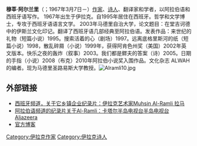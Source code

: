 '''穆莘·阿尔兰里'''（{{lang-ar|محسن الرملي}}；1967年3月7日－）[[作家|作家]]、[[诗人|诗人]]、翻译家和学者，以阿拉伯语和西班牙语写作。 1967年出生于伊拉克。自1995年居住在西班牙。哲学和文学博士，专攻于西班牙语语言文学。 2003年马德里自治大学，论文题目：在堂吉诃德中的伊斯兰文化印记。翻译了西班牙语几部经典至阿拉伯语。发表作品：来世纪的礼物（短篇小说）1995。搜索活着的心（剧场）1997。远离底格里斯河的纸（短篇小说）1998，散乱碎屑（小说）1999年，获得阿肯色州奖（美国）2002年英文版本。快乐之夜的轰炸（叙事）2003。我们都是鳏夫的答案（诗）2005。日期的手指（小说）2008（布克）2010年阿拉伯小说奖入围作品。文化杂志 ALWAH的编者。现为马德里圣路易斯大学教授。[[Image:Alramli10.jpg|thumb]]

== 外部链接 ==
* [http://www.rtve.es/mediateca/videos/20091207/personaje-muhsin-al--ramli---palabras-para-irak/644576.shtml 西班牙频道，关于它乡镇企业纪录片：伊拉克艺术家Muhsin Al-Ramli 拉马]
* [http://muhsinalramli.blogspot.com/2009/10/text-of-documentary-about-al-ramli-on.html 阿拉伯语频道的纪录片关于Al-Ramli：卡塔尔半岛电视台半岛电视台Aljazeera] {{Wayback|url=http://muhsinalramli.blogspot.com/2009/10/text-of-documentary-about-al-ramli-on.html |date=20180325232759 }}
* [http://muhsinalramli.blogspot.com 官方博客]

{{Authority control}}
[[Category:伊拉克作家|Category:伊拉克作家]]
[[Category:伊拉克诗人|Category:伊拉克诗人]]